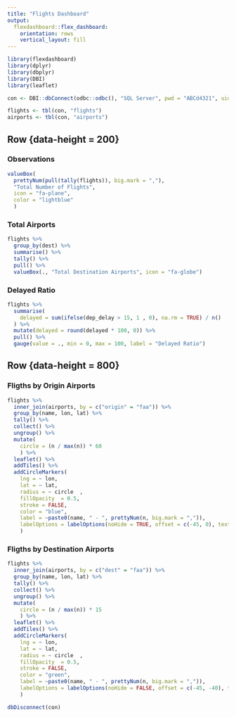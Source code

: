 ```yaml
---
title: "Flights Dashboard"
output: 
  flexdashboard::flex_dashboard:
    orientation: rows
    vertical_layout: fill
---
```


```r
library(flexdashboard)
library(dplyr)
library(dbplyr)
library(DBI)
library(leaflet)

con <- DBI::dbConnect(odbc::odbc(), "SQL Server", pwd = "ABCd4321", uid = "rstudioadmin")

flights <- tbl(con, "flights")
airports <- tbl(con, "airports")
```

Row {data-height = 200}
-----------------------------------------------------------------------

### Observations
```r
valueBox(
  prettyNum(pull(tally(flights)), big.mark = ","), 
  "Total Number of Flights", 
  icon = "fa-plane",
  color = "lightblue"
  )
```

### Total Airports
```r
flights %>%
  group_by(dest) %>%
  summarise() %>%
  tally() %>%
  pull() %>%
  valueBox(., "Total Destination Airports", icon = "fa-globe")
```

### Delayed Ratio
```r

flights %>%
  summarise(
    delayed = sum(ifelse(dep_delay > 15, 1 , 0), na.rm = TRUE) / n()
  ) %>%
  mutate(delayed = round(delayed * 100, 0)) %>%
  pull() %>%
  gauge(value = ., min = 0, max = 100, label = "Delayed Ratio")
```


Row {data-height = 800}
-----------------------------------------------------------------------

### Fligths by Origin Airports

```r
flights %>%
  inner_join(airports, by = c("origin" = "faa")) %>%
  group_by(name, lon, lat) %>%
  tally() %>%
  collect() %>%
  ungroup() %>%
  mutate(
    circle = (n / max(n)) * 60
    ) %>%
  leaflet() %>%
  addTiles() %>%
  addCircleMarkers(
    lng = ~ lon,
    lat = ~ lat,
    radius = ~ circle  ,
    fillOpacity  = 0.5,
    stroke = FALSE,
    color = "blue",
    label = ~paste0(name, " - ", prettyNum(n, big.mark = ",")),
    labelOptions = labelOptions(noHide = TRUE, offset = c(-45, 0), textsize = "12px")
    )

```

### Fligths by Destination Airports

```r
flights %>%
  inner_join(airports, by = c("dest" = "faa")) %>%
  group_by(name, lon, lat) %>%
  tally() %>%
  collect() %>%
  ungroup() %>%
  mutate(
    circle = (n / max(n)) * 15
    ) %>%
  leaflet() %>%
  addTiles() %>%
  addCircleMarkers(
    lng = ~ lon,
    lat = ~ lat,
    radius = ~ circle  ,
    fillOpacity  = 0.5,
    stroke = FALSE,
    color = "green",
    label = ~paste0(name, " - ", prettyNum(n, big.mark = ",")),
    labelOptions = labelOptions(noHide = FALSE, offset = c(-45, -40), textsize = "12px")
    )

```



```r
dbDisconnect(con)
```

